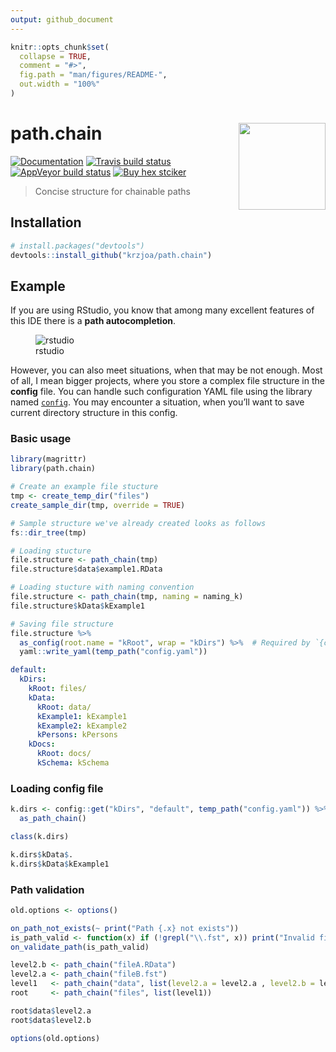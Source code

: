 ```yaml
---
output: github_document
---
```


<!-- README.md is generated from README.Rmd. Please edit that file -->

```r
knitr::opts_chunk$set(
  collapse = TRUE,
  comment = "#>",
  fig.path = "man/figures/README-",
  out.width = "100%"
)
```

# path.chain <img src='man/figures/logo.png' align="right" height="139" />

<!-- badges: start -->
[![Documentation](https://img.shields.io/badge/documentation-path.chain-orange.svg?colorB=E91E63)](http://krzjoa.github.io/path.chain/)
[![Travis build status](https://travis-ci.org/krzjoa/path.chain.svg?branch=master)](https://travis-ci.org/krzjoa/path.chain)
[![AppVeyor build status](https://ci.appveyor.com/api/projects/status/github/krzjoa/path.chain?branch=master&svg=true)](https://ci.appveyor.com/project/krzjoa/path.chain)
[![Buy hex
stciker](https://img.shields.io/badge/buy%20hex-path.chain-green)](http://www.redbubble.com/people/krzjoa/works/45140988-path-chain-r-package-hex-sticker?p=sticker&asc=u)
<!-- badges: end -->

> Concise structure for chainable paths

## Installation

``` r
# install.packages("devtools")
devtools::install_github("krzjoa/path.chain")
```
## Example
If you are using RStudio, you know that among many excellent features of this IDE there is a **path autocompletion**.

![rstudio](man/figures/path_chain.gif)


However, you can also meet situations, when that may be not enough.
Most of all, I mean bigger projects, where you store a complex file structure in the **config** file. 
You can handle such configuration YAML file using the library named [`config`](https://github.com/rstudio/config).
You may encounter a situation, when you'll want to save current directory structure in this config.

### Basic usage
```r
library(magrittr)
library(path.chain)

# Create an example file stucture
tmp <- create_temp_dir("files")
create_sample_dir(tmp, override = TRUE)

# Sample structure we've already created looks as follows
fs::dir_tree(tmp)

# Loading stucture
file.structure <- path_chain(tmp)
file.structure$data$example1.RData

# Loading stucture with naming convention
file.structure <- path_chain(tmp, naming = naming_k)
file.structure$kData$kExample1

# Saving file structure
file.structure %>% 
  as_config(root.name = "kRoot", wrap = "kDirs") %>%  # Required by `{config}` package
  yaml::write_yaml(temp_path("config.yaml"))
```

```yaml
default:
  kDirs:
    kRoot: files/
    kData:
      kRoot: data/
      kExample1: kExample1
      kExample2: kExample2
      kPersons: kPersons
    kDocs:
      kRoot: docs/
      kSchema: kSchema
```

### Loading config file
```r
k.dirs <- config::get("kDirs", "default", temp_path("config.yaml")) %>% 
  as_path_chain()

class(k.dirs)

k.dirs$kData$.
k.dirs$kData$kExample1
```

### Path validation
```r
old.options <- options()
```

```r
on_path_not_exists(~ print("Path {.x} not exists"))
is_path_valid <- function(x) if (!grepl("\\.fst", x)) print("Invalid file")
on_validate_path(is_path_valid)

level2.b <- path_chain("fileA.RData")
level2.a <- path_chain("fileB.fst")
level1   <- path_chain("data", list(level2.a = level2.a , level2.b = level2.b))
root     <- path_chain("files", list(level1))

root$data$level2.a
root$data$level2.b
```

```r
options(old.options)
```
